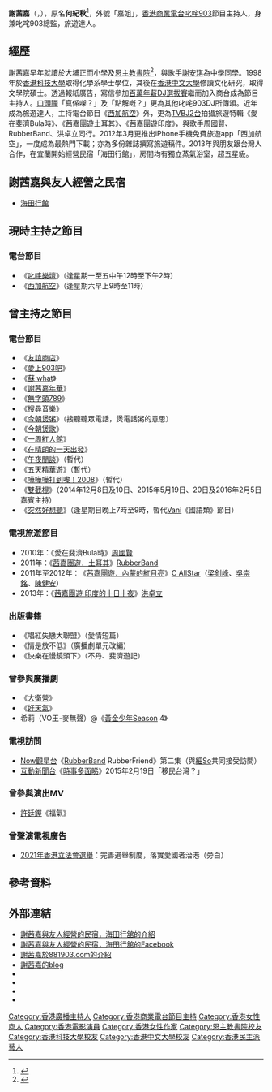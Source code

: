 {{藝人
| 姓名 = 謝茜嘉
| 類型 = 節目主持
| 圖片 = 
| 圖片尺寸 = 
| 圖片簡介 = 
| 原名 = 何紀秋
| 外文名 = 
| 外文 = 
| 羅馬拼音 = 
| 英文名 = Jessica Ho
| 綽號 = 嘉姐、趙西瓜、903西瓜
| 其他藝名 =
| 國籍 = {{CNHK}}
| 民族 = [[漢族|漢族]]
| 籍貫 = 
| 出生日期 = {{birth date and age|1977|9|13}}
| 出生地點 = {{HKG-1959}} 
| 逝世日期 =  
| 逝世地點 = 
| 職業 = 電台節目主持、叱咤903助理總監
| 語言 = 粵語、英語、國語
| 教育程度 = 香港科技大學化學學士(1998年畢業)、碩士畢業
| 宗教信仰 = 
| 配偶 = {{marriage|Annouhi|2021}}<ref>{{cite web|title=跟摩洛哥老公浪漫坐開篷車　謝茜嘉一秒變「傻婆」|url=https://hk.on.cc/hk/bkn/cnt/entertainment/20210325/bkn-20210325182156764-0325_00862_001.html|date=2021-03-25|accessdate=2021-09-06|publisher=[[東網|東網]]}}</ref>
| 音樂類型 = 
| 演奏樂器 = 
| 出身地 = {{HKG}}
| 出道作 = 
| 出道日期 = 
| 代表作 = 《西加航空》
| 活躍年代 = 
| 唱片公司 = 
| 經紀公司 =
| 網站 = http://www.881903.com/Page/ZH-TW/DJ903_11.aspx
| 相關團體 = 
| 獎項 = 
| IMDb = 
}}

'''謝茜嘉'''（{{lang|en|Jessica Ho}}，{{bd|1977年|9月13日|catIdx=謝}}），原名'''何紀秋'''<ref>{{cite web|title=意想不到|url=https://hkust.edu.hk/zh-hant/news/student-development-and-bonding/unexpected-careers|publisher=[[香港科技大學|香港科技大學]]新聞|date=2017-02-02|accessdate=2021-09-06}}</ref>，外號「嘉姐」，[[香港商業電台|香港商業電台]][[叱咤903|叱咤903]]節目主持人，身兼叱咤903總監，旅遊達人。

== 經歷 ==
謝茜嘉早年就讀於大埔正而小學及[[恩主教書院|恩主教書院]]<ref>{{cite web|url=http://enews.tacocity.com.tw/index.php3?action=history&url=/katrina1028/20031122164511.html|title=謝茜嘉Profile|publisher=章魚網電子報|date=2003-11-22|accessdate=2021-09-06}}</ref>，與歌手[[謝安琪|謝安琪]]為中學同學。1998年於[[香港科技大學|香港科技大學]]取得化學系學士學位，其後在[[香港中文大學|香港中文大學]]修讀文化研究，取得文學院碩士。透過報紙廣告，寫信參加[[百萬年薪DJ選拔賽|百萬年薪DJ選拔賽]]繼而加入商台成為節目主持人。[[口頭禪|口頭禪]]「真係㗎？」及「點解嘅？」更為其他叱咤903DJ所傳頌。近年成為旅遊達人，主持電台節目《[[西加航空|西加航空]]》外，更為[[TVB|TVB]][[J2台|J2台]]拍攝旅遊特輯《愛在斐濟Bula時》、《茜嘉團遊土耳其》、《茜嘉團遊印度》，與歌手周國賢、RubberBand、洪卓立同行。2012年3月更推出iPhone手機免費旅遊app「西加航空」，一度成為最熱門下載；亦為多份雜誌撰寫旅遊稿件。2013年與朋友跟台灣人合作，在宜蘭開始經營民宿「海田行館」，房間均有獨立蒸氣浴室，超五星級。

==謝茜嘉與友人經營之民宿==
*[[海田行館|海田行館]]

== 現時主持之節目 ==
===電台節目===  
*《[[叱咤樂壇|叱咤樂壇]]》（逢星期一至五中午12時至下午2時）
*《[[西加航空|西加航空]]》（逢星期六早上9時至11時）

== 曾主持之節目 ==
===電台節目===  
*《[[友誼商店|友誼商店]]》
*《[[愛上903吧|愛上903吧]]》
*《[[蘇_what|蘇 what]]》
*《[[謝茜嘉年華|謝茜嘉年華]]》
*《[[無字頭789|無字頭789]]》
*《[[搜尋音樂|搜尋音樂]]》
*《[[今朝煲粥|今朝煲粥]]》（接聽聽眾電話，煲電話粥的意思）
*《[[今朝煲歌|今朝煲歌]]》
*《[[一周紅人館|一周紅人館]]》
*《[[在晴朗的一天出發|在晴朗的一天出發]]》
*《[[午夜閒談|午夜閒談]]》（暫代）
*《[[五天精華遊|五天精華遊]]》（暫代）
*《[[嘩嘩嘩打到嚟！2008|嘩嘩嘩打到嚟！2008]]》（暫代）
*《[[雙截棍_(電台節目)|雙截棍]]》（2014年12月8日及10日、2015年5月19日、20日及2016年2月5日嘉賓主持）
*《[[突然好想聽|突然好想聽]]》（逢星期日晚上7時至9時，暫代[[黃君慧|Vani]]《國語類》節目）

===電視旅遊節目===
*2010年：《愛在斐濟Bula時》[[周國賢|周國賢]]
*2011年：《[[茜嘉團遊_土耳其|茜嘉團遊．土耳其]]》[[RubberBand|RubberBand]]
*2011年至2012年︰《[[內蒙的紅月亮|茜嘉團遊．內蒙的紅月亮]]》[[C_AllStar|C AllStar]]（[[梁釗峰|梁釗峰]]、[[吳崇銘|吳崇銘]]、[[陳健安|陳健安]]）
*2013年：《[[茜嘉團遊_印度的十日十夜|茜嘉團遊 印度的十日十夜]]》[[洪卓立|洪卓立]]

===出版書籍===
*《唱紅失戀大聯盟》（愛情短篇）
*《情是放不低》（廣播劇單元改編）
*《快樂在慢鏡頭下》（不丹、斐濟遊記）

=== 曾參與廣播劇 ===
*《[[大衛營|大衛營]]》
*《[[好天氣|好天氣]]》
* 希莉（VO王-麥無聲）@《[[黃金少年|黃金少年]]Season 4》

=== 電視訪問 ===
*[[Now觀星台|Now觀星台]]《[[RubberBand|RubberBand]] RubberFriend》第二集（與[[細So|細So]]共同接受訪問）
*[[互動新聞台|互動新聞台]]《[[時事多面睇|時事多面睇]]》2015年2月19日「移民台灣？」

=== 曾參與演出MV ===
*[[許廷鏗|許廷鏗]]《福氣》

=== 曾聲演電視廣告 ===
*[[2021年香港立法會選舉|2021年香港立法會選舉]]：完善選舉制度，落實愛國者治港（旁白）

== 參考資料 ==
{{reflist}}

==外部連結==
* [https://web.archive.org/web/20141122001732/http://www.hi-ten.tw// 謝茜嘉與友人經營的民宿，海田行舘的介紹]
* [http://www.facebook.com/hitenbnb 謝茜嘉與友人經營的民宿，海田行舘的Facebook]
* [http://881903.com/Page/ZH-TW/DJ903_11.aspx 謝茜嘉於881903.com的介紹]{{Wayback|url=http://881903.com/Page/ZH-TW/DJ903_11.aspx |date=20081217082249 }}
* <del>[http://hk.myblog.yahoo.com/DJ-Jessica 謝茜嘉的blog]{{Wayback|url=http://hk.myblog.yahoo.com/DJ-Jessica |date=20060820155924 }}</del>
* {{facebook|jessica.tsesaika}}
* {{facebook|903jessica}}
* {{instagram|jessica_903}}
* {{weibo|1719738282}}
{{叱咤903DJ}}
[[Category:香港廣播主持人|Category:香港廣播主持人]]
[[Category:香港商業電台節目主持|Category:香港商業電台節目主持]]
[[Category:香港女性商人|Category:香港女性商人]]
[[Category:香港電影演員|Category:香港電影演員]]
[[Category:香港女性作家|Category:香港女性作家]]
[[Category:恩主教書院校友|Category:恩主教書院校友]]
[[Category:香港科技大學校友|Category:香港科技大學校友]]
[[Category:香港中文大學校友|Category:香港中文大學校友]]
[[Category:香港民主派藝人|Category:香港民主派藝人]]